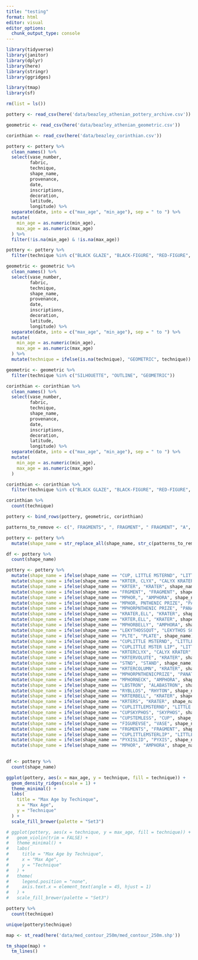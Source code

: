 ```yaml
---
title: "testing"
format: html
editor: visual
editor_options: 
  chunk_output_type: console
---
```



```r
library(tidyverse)
library(janitor)
library(dplyr)
library(here)
library(stringr)
library(ggridges)

library(tmap)
library(sf)
```

```r
rm(list = ls())

pottery <- read_csv(here('data/beazley_athenian_pottery_archive.csv'))

geometric <- read_csv(here('data/beazley_athenian_geometric.csv'))

corinthian <- read_csv(here('data/beazley_corinthian.csv'))
```

```r
pottery <- pottery %>%
  clean_names() %>%
  select(vase_number, 
         fabric, 
         technique,
         shape_name, 
         provenance, 
         date, 
         inscriptions, 
         decoration, 
         latitude, 
         longitude) %>%
  separate(date, into = c("max_age", "min_age"), sep = " to ") %>%
  mutate(
    min_age = as.numeric(min_age),
    max_age = as.numeric(max_age)
  ) %>%
  filter(!is.na(min_age) & !is.na(max_age))

pottery <- pottery %>%
  filter(technique %in% c("BLACK GLAZE", "BLACK-FIGURE", "RED-FIGURE", "BLACK PATTERN", "OUTLINE", "SILHOUETTE"))
```

```r
geometric <- geometric %>%
  clean_names() %>%
  select(vase_number, 
         fabric, 
         technique,
         shape_name, 
         provenance, 
         date, 
         inscriptions, 
         decoration, 
         latitude, 
         longitude) %>%
  separate(date, into = c("max_age", "min_age"), sep = " to ") %>%
  mutate(
    min_age = as.numeric(min_age),
    max_age = as.numeric(max_age)
  ) %>%
  mutate(technique = ifelse(is.na(technique), "GEOMETRIC", technique))

geometric <- geometric %>%
  filter(technique %in% c("SILHOUETTE", "OUTLINE", "GEOMETRIC"))
```

```r
corinthian <- corinthian %>%
  clean_names() %>%
  select(vase_number, 
         fabric, 
         technique,
         shape_name, 
         provenance, 
         date, 
         inscriptions, 
         decoration, 
         latitude, 
         longitude) %>%
  separate(date, into = c("max_age", "min_age"), sep = " to ") %>%
  mutate(
    min_age = as.numeric(min_age),
    max_age = as.numeric(max_age)
  )

corinthian <- corinthian %>%
  filter(technique %in% c("BLACK GLAZE", "BLACK-FIGURE", "RED-FIGURE", "BLACK PATTERN", "OUTLINE", "SILHOUETTE"))

corinthian %>%
  count(technique)
```


```r
pottery <- bind_rows(pottery, geometric, corinthian) 
```

```r
patterns_to_remove <- c(", FRAGMENTS", ", FRAGMENT", " FRAGMENT", "A", " B", " BELLY", " \\(\\?\\)", " SQUT", " NECK", " COLUMN", ", SIN", ",ELLY", ",ELL", ",ELLS", ", TYPE", ", ", " ")

pottery <- pottery %>%
  mutate(shape_name = str_replace_all(shape_name, str_c(patterns_to_remove, collapse = "|"), ""))

df <- pottery %>%
  count(shape_name) 
```


```r
pottery <- pottery %>%
  mutate(shape_name = ifelse(shape_name == "CUP, LITTLE MSTERND", "LITTLE MASTER CUP", shape_name)) %>%
  mutate(shape_name = ifelse(shape_name == "KRTER, CLYX", "CALYX KRATER", shape_name)) %>%
  mutate(shape_name = ifelse(shape_name == "KRTER", "KRATER", shape_name)) %>%
  mutate(shape_name = ifelse(shape_name == "FRGMENT", "FRAGMENT", shape_name)) %>%
  mutate(shape_name = ifelse(shape_name == "MPHOR,", "AMPHORA", shape_name)) %>%
  mutate(shape_name = ifelse(shape_name == "MPHOR, PNTHENIC PRIZE", "PANATHENAIC AMPHORA", shape_name)) %>%
  mutate(shape_name = ifelse(shape_name == "MPHORPNTHENIC PRIZE", "PANATHENAIC AMPHORA", shape_name)) %>%
  mutate(shape_name = ifelse(shape_name == "KRATER,ELL", "KRATER", shape_name)) %>%
  mutate(shape_name = ifelse(shape_name == "KRTER,ELL", "KRATER", shape_name)) %>%
  mutate(shape_name = ifelse(shape_name == "MPHORBELLY", "AMPHORA", shape_name)) %>%
  mutate(shape_name = ifelse(shape_name == "LEKYTHOSSQUT", "LEKYTHOS SQUAT", shape_name)) %>%
  mutate(shape_name = ifelse(shape_name == "PLTE", "PLATE", shape_name)) %>%
  mutate(shape_name = ifelse(shape_name == "CUPLITTLE MSTERND", "LITTLE MASTER CUP", shape_name)) %>%
  mutate(shape_name = ifelse(shape_name == "CUPLITTLE MSTER LIP", "LITTLE MASTER CUP", shape_name)) %>%
  mutate(shape_name = ifelse(shape_name == "KRTERCLYX", "CALYX KRATER", shape_name)) %>%
  mutate(shape_name = ifelse(shape_name == "KRTERVOLUTE", "KRATER", shape_name)) %>%
  mutate(shape_name = ifelse(shape_name == "STND", "STAND", shape_name)) %>%
  mutate(shape_name = ifelse(shape_name == "KRTERCOLUMN", "KRATER", shape_name)) %>%
  mutate(shape_name = ifelse(shape_name == "MPHORPNTHENICPRIZE", "PANATHENAIC AMPHORA", shape_name)) %>%
  mutate(shape_name = ifelse(shape_name == "MPHORNECK", "AMPHORA", shape_name)) %>%
  mutate(shape_name = ifelse(shape_name == "LBSTRON", "ALABASTRON", shape_name)) %>%
  mutate(shape_name = ifelse(shape_name == "RYBLLOS", "RHYTON", shape_name)) %>%
  mutate(shape_name = ifelse(shape_name == "KRTERBELL", "KRATER", shape_name)) %>%
  mutate(shape_name = ifelse(shape_name == "KRTERS", "KRATER", shape_name)) %>%
  mutate(shape_name = ifelse(shape_name == "CUPLITTLEMSTERND", "LITTLE MASTER CUP", shape_name)) %>%
  mutate(shape_name = ifelse(shape_name == "CUPSKYPHOS", "SKYPHOS", shape_name)) %>%
  mutate(shape_name = ifelse(shape_name == "CUPSTEMLESS", "CUP", shape_name)) %>%
  mutate(shape_name = ifelse(shape_name == "FIGUREVSE", "VASE", shape_name)) %>%
  mutate(shape_name = ifelse(shape_name == "FRGMENTS", "FRAGMENT", shape_name)) %>%
  mutate(shape_name = ifelse(shape_name == "CUPLITTLEMSTERLIP", "LITTLE MASTER CUP", shape_name)) %>%
  mutate(shape_name = ifelse(shape_name == "PYXISLID", "PYXIS", shape_name)) %>%
  mutate(shape_name = ifelse(shape_name == "MPHOR", "AMPHORA", shape_name)) 

  
df <- pottery %>%
  count(shape_name) 
```


```r
ggplot(pottery, aes(x = max_age, y = technique, fill = technique)) +
  geom_density_ridges(scale = 1) +
  theme_minimal() +
  labs(
    title = "Max Age by Techinque",
    x = "Max Age",
    y = "Technique"
  ) +
  scale_fill_brewer(palette = "Set3")
```

```r
# ggplot(pottery, aes(x = technique, y = max_age, fill = technique)) +
#   geom_violin(trim = FALSE) +
#   theme_minimal() +
#   labs(
#     title = "Max Age by Technique",
#     x = "Max Age",
#     y = "Technique"
#   ) +
#   theme(
#     legend.position = "none",
#     axis.text.x = element_text(angle = 45, hjust = 1)
#   ) +
#   scale_fill_brewer(palette = "Set3")

```


```r
pottery %>%
  count(technique)

unique(pottery$technique)


```

```r
map <- st_read(here('data/med_contour_250m/med_contour_250m.shp'))
```

```r
tm_shape(map) +
  tm_lines()
```










